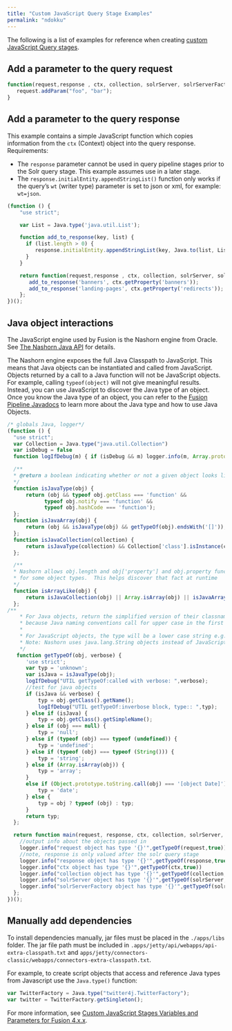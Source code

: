 ```yaml
---
title: "Custom JavaScript Query Stage Examples"
permalink: "ndokku"
---
```


The following is a list of examples for reference when creating [custom JavaScript Query stages](/fusion-server/4.2/170/custom-java-script-stages-for-query-pipelines).

## Add a parameter to the query request

```javascript
function(request,response , ctx, collection, solrServer, solrServerFactory) {
   request.addParam("foo", "bar");
}
```

## Add a parameter to the query response

This example contains a simple JavaScript function which copies information from the `ctx` (Context) object into the query response. Requirements:

* The `response` parameter cannot be used in query pipeline stages prior to the Solr query stage. This example assumes use in a later stage.
* The `response.initialEntity.appendStringList()` function only works if the query’s `wt` (writer type) parameter is set to json or xml, for example: `wt=json`.

```js
(function () {
    "use strict";

    var List = Java.type('java.util.List');

    function add_to_response(key, list) {
      if (list.length > 0) {
         response.initialEntity.appendStringList(key, Java.to(list, List));
      }
    }

    return function(request,response , ctx, collection, solrServer, solrServerFactory) {
       add_to_response('banners', ctx.getProperty('banners'));
       add_to_response('landing-pages', ctx.getProperty('redirects'));
    };
})();
```

## Java object interactions

The JavaScript engine used by Fusion is the Nashorn engine from Oracle.
See [The Nashorn Java API](https://docs.oracle.com/javase/8/docs/technotes/guides/scripting/nashorn/api.html) for details.

The Nashorn engine exposes the full Java Classpath to JavaScript. This means that Java objects can be instantiated and called from JavaScript. Objects returned by a call to a Java function will not be JavaScript objects. For example, calling `typeof(object)` will not give meaningful results. Instead, you can use JavaScript to discover the Java type of an object. Once you know the Java type of an object, you can refer to the [Fusion Pipeline Javadocs](/fusion/4.2/8822/pipeline-javadocs) to learn more about the Java type and how to use Java Objects.

```js
/* globals Java, logger*/
(function () {
  "use strict";
  var Collection = Java.type("java.util.Collection")
  var isDebug = false
  function logIfDebug(m) { if (isDebug && m) logger.info(m, Array.prototype.slice.call(arguments).slice(1)); }

  /**
  * @return a boolean indicating whether or not a given object looks like a Java object
  */
  function isJavaType(obj) {
      return (obj && typeof obj.getClass === 'function' &&
            typeof obj.notify === 'function' &&
            typeof obj.hashCode === 'function');
  };
  function isJavaArray(obj) {
      return (obj && isJavaType(obj) && getTypeOf(obj).endsWith('[]'));
  };
  function isJavaCollection(collection) {
      return isJavaType(collection) && Collection['class'].isInstance(collection);
  };

  /**
  * Nashorn allows obj.length and obj['property'] and obj.property functionality
  * for some object types.  This helps discover that fact at runtime
  */
  function isArrayLike(obj) {
      return isJavaCollection(obj) || Array.isArray(obj) || isJavaArray(obj);
  };
/**
    * For Java objects, return the simplified version of their classname e.g. 'Format' for a java.text.Format
    * because Java naming conventions call for upper case in the first character.
    *
    * For JavaScript objects, the type will be a lower case string e.g. 'date' for a JavaScript Date.
    * Note: Nashorn uses java.lang.String objects instead of JavaScript string objects
    */
   function getTypeOf(obj, verbose) {
      'use strict';
      var typ = 'unknown';
      var isJava = isJavaType(obj);
      logIfDebug("UTIL getTypeOf:called with verbose: ",verbose);
      //test for java objects
      if (isJava && verbose) {
          typ = obj.getClass().getName();
          logIfDebug("UTIL getTypeOf:inverbose block, type:: ",typ);
      } else if (isJava) {
          typ = obj.getClass().getSimpleName();
      } else if (obj === null) {
          typ = 'null';
      } else if (typeof (obj) === typeof (undefined)) {
          typ = 'undefined';
      } else if (typeof (obj) === typeof (String())) {
          typ = 'string';
      } else if (Array.isArray(obj)) {
          typ = 'array';
      }
      else if (Object.prototype.toString.call(obj) === '[object Date]') {
          typ = 'date';
      } else {
          typ = obj ? typeof (obj) : typ;
      }
      return typ;
  };

  return function main(request, response, ctx, collection, solrServer, solrServerFactory) {
    //output info about the objects passed in
    logger.info("request object has type '{}'",getTypeOf(request,true))
    //note, response is only valued after the solr query stage
    logger.info("response object has type '{}'",getTypeOf(response,true))
    logger.info("ctx object has type '{}'",getTypeOf(ctx,true))
    logger.info("collection object has type '{}'",getTypeOf(collection,true))
    logger.info("solrServer object has type '{}'",getTypeOf(solrServer,true))
    logger.info("solrServerFactory object has type '{}'",getTypeOf(solrServerFactory,true))
  };
})();
```

## Manually add dependencies

To install dependencies manually, jar files must be placed in the `./apps/libs` folder. The jar file path must be included in `.apps/jetty/api/webapps/api-extra-classpath.txt` and `apps/jetty/connectors-classic/webapps/connectors-extra-classpath.txt`.

For example, to create script objects that access and reference Java types from Javascript use the `Java.type()` function:

```javascript
var TwitterFactory = Java.type("twitter4j.TwitterFactory");
var twitter = TwitterFactory.getSingleton();
```

For more information, see [Custom JavaScript Stages Variables and Parameters for Fusion 4.x.x](/fusion-server/4.2/3wzuy5/custom-java-script-stages-variables-and-parameters).